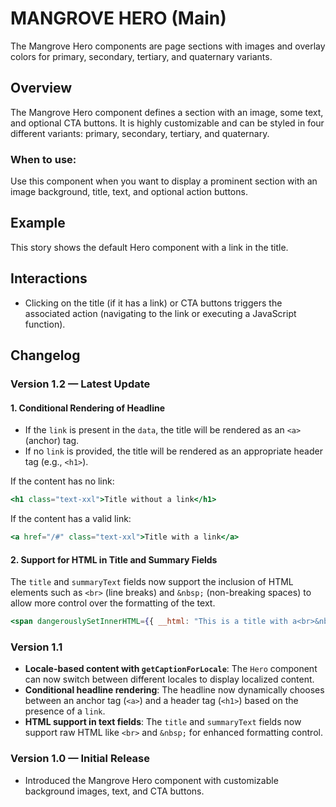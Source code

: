 
<Meta of={HeroStories} />

# MANGROVE HERO (Main)

The Mangrove Hero components are page sections with images and overlay colors for primary, secondary, tertiary, and quaternary variants.

## Overview

The Mangrove Hero component defines a section with an image, some text, and optional CTA buttons. It is highly customizable and can be styled in four different variants: primary, secondary, tertiary, and quaternary.

### When to use:

Use this component when you want to display a prominent section with an image background, title, text, and optional action buttons.

## Example

This story shows the default Hero component with a link in the title.

<Story of={HeroStories.Default} />

## Interactions

- Clicking on the title (if it has a link) or CTA buttons triggers the associated action (navigating to the link or executing a JavaScript function).

## Changelog

### Version 1.2 — Latest Update

#### 1. Conditional Rendering of Headline

- If the `link` is present in the `data`, the title will be rendered as an `<a>` (anchor) tag.
- If no `link` is provided, the title will be rendered as an appropriate header tag (e.g., `<h1>`).

If the content has no link:
```jsx
<h1 class="text-xxl">Title without a link</h1>
```
If the content has a valid link:
```jsx
<a href="/#" class="text-xxl">Title with a link</a>
```

#### 2. Support for HTML in Title and Summary Fields

The `title` and `summaryText` fields now support the inclusion of HTML elements such as `<br>` (line breaks) and `&nbsp;` (non-breaking spaces) to allow more control over the formatting of the text.

```jsx
<span dangerouslySetInnerHTML={{ __html: "This is a title with a<br>&nbsp;line break" }} />
```

### Version 1.1

- **Locale-based content with `getCaptionForLocale`**: The `Hero` component can now switch between different locales to display localized content.
- **Conditional headline rendering**: The headline now dynamically chooses between an anchor tag (`<a>`) and a header tag (`<h1>`) based on the presence of a `link`.
- **HTML support in text fields**: The `title` and `summaryText` fields now support raw HTML like `<br>` and `&nbsp;` for enhanced formatting control.

### Version 1.0 — Initial Release

- Introduced the Mangrove Hero component with customizable background images, text, and CTA buttons.
